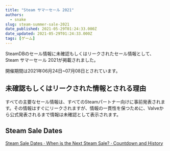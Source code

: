 ```yaml
---
title: "Steam サマーセール 2021"
authors:
  - snake
slug: steam-summer-sale-2021
date_published: 2021-05-29T01:24:33.000Z
date_updated: 2021-05-29T01:24:33.000Z
tags: [ゲーム]
---
```


SteamDBのセール情報に未確認もしくはリークされたセール情報として、Steam サマーセール 2021が掲載されました。

開催期間は2021年06月24日~07月08日とされています。

## 未確認もしくはリークされた情報とされる理由

すべての主要なセール情報は、すべてのSteamパートナー向けに事前発表されます。その情報はすぐにリークされますが、情報の一貫性を保つために、Valveから公式発表されるまで情報は未確認として表示されます。

## Steam Sale Dates
[Steam Sale Dates · When is the Next Steam Sale? · Countdown and History](https://steamdb.info/sales/history/)
